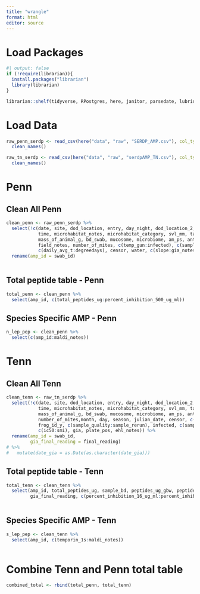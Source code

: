 ```yaml
---
title: "wrangle"
format: html
editor: source
---
```


# Load Packages

```r
#| output: false
if (!require(librarian)){
  install.packages("librarian")
  library(librarian)
}

librarian::shelf(tidyverse, RPostgres, here, janitor, parsedate, lubridate)

```

# Load Data

```r

raw_penn_serdp <- read_csv(here("data", "raw", "SERDP_AMP.csv"), col_types = cols()) %>% 
  clean_names()

raw_tn_serdp <- read_csv(here("data", "raw", "serdpAMP_TN.csv"), col_types =cols()) %>% 
  clean_names()


```


# Penn
## Clean All Penn
```r

clean_penn <- raw_penn_serdp %>% 
  select(!c(date, site, dod_location, entry, day_night, dod_location_2, site_code, frog_id_x, frog_number, species_code,
            time, microhabitat_notes, microhabitat_category, svl_mm, tail_length_mm, mass_of_animal_in_bag, mass_of_bag_g,
            mass_of_animal_g, bd_swab, mucosome, microbiome, am_ps, antibodies, body_temp, substrate_temp, sex, life_stage,
            field_notes, number_of_mites, c(temp_gun:infected), c(sample_bd_ct:year), month, day, year_2, season, julian_date,
            c(daily_avg_t:degreedays), censor, water, c(slope:gia_notes), smi, gia_plate_pos_growth)) %>% 
  rename(amp_id = swab_id)
  

```

## Total peptide table - Penn
```r

total_penn <- clean_penn %>% 
  select(amp_id, c(total_peptides_ug:percent_inhibition_500_ug_ml))

```

## Species Specific AMP - Penn
```r

n_lep_pep <- clean_penn %>% 
  select(c(amp_id:maldi_notes))

```

# Tenn
## Clean All Tenn
```r

clean_tenn <- raw_tn_serdp %>% 
  select(!c(date, site, dod_location, entry, day_night, dod_location_2, site_code, frog_id_x, frog_number, species_code,
            time, microhabitat_notes, microhabitat_category, svl_mm, tail_length_mm, mass_of_animal_in_bag, mass_of_bag_g,
            mass_of_animal_g, bd_swab, mucosome, microbiome, am_ps, antibodies, body_temp, substrate_temp, sex, life_stage,field_notes,
            number_of_mites,month, day, season, julian_date, censor, c(temp_gun:qpcr_neg_cont), frog_id_x, c(notes_y:year),
            frog_id_y, c(sample_quality:sample_rerun), infected, c(sample_bd_ct:sample_bsal_swab_qty), c(location_y:x_y), water,
            c(ic50:smi), gia, plate_pos, ehl_notes)) %>% 
  rename(amp_id = swab_id,
         gia_final_reading = final_reading) 
# %>% 
#   mutate(date_gia = as.Date(as.character(date_gia)))

```

## Total peptide table - Tenn
```r

total_tenn <- clean_tenn %>% 
  select(amp_id, total_peptides_ug, sample_bd, peptides_ug_gbw, peptides_ug_cm2, peptides_ug_ml_mucus, date_gia, 
         gia_final_reading, c(percent_inhibition_16_ug_ml:percent_inhibition_500_ug_ml))
  

```


## Species Specific AMP - Tenn
```r

s_lep_pep <- clean_tenn %>% 
  select(amp_id, c(temporin_1s:maldi_notes))
  

```

# Combine Tenn and Penn total table
```r

combined_total <- rbind(total_penn, total_tenn)

```


